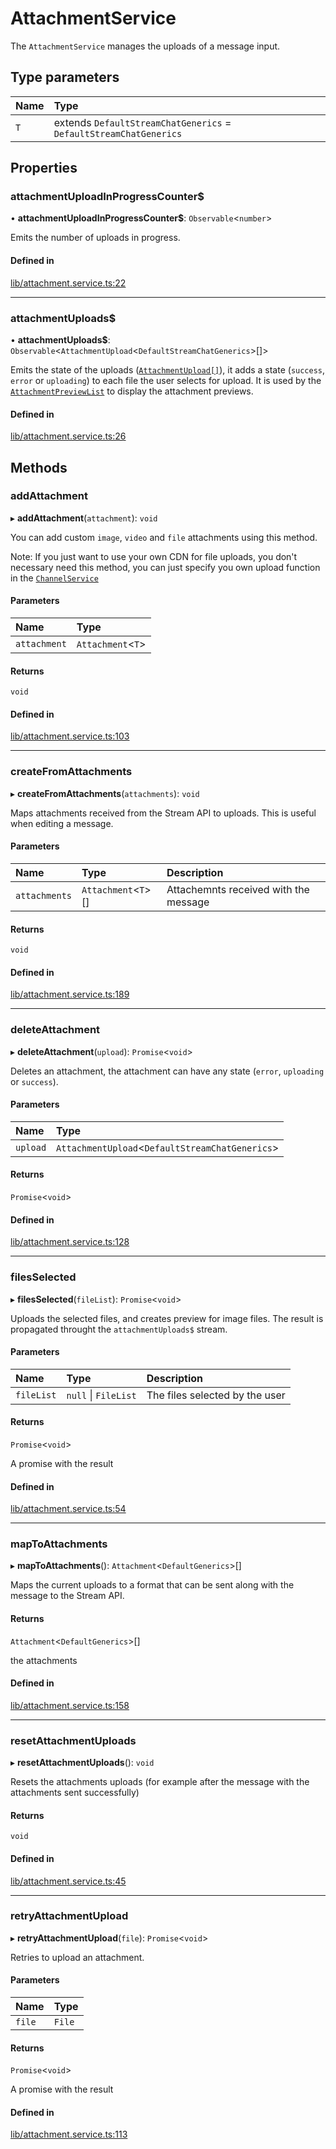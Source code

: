 # AttachmentService

The `AttachmentService` manages the uploads of a message input.

## Type parameters

| Name | Type |
| :------ | :------ |
| `T` | extends `DefaultStreamChatGenerics` = `DefaultStreamChatGenerics` |

## Properties

### attachmentUploadInProgressCounter$

• **attachmentUploadInProgressCounter$**: `Observable`<`number`\>

Emits the number of uploads in progress.

#### Defined in

[lib/attachment.service.ts:22](https://github.com/GetStream/stream-chat-angular/blob/8032a1e/projects/stream-chat-angular/src/lib/attachment.service.ts#L22)

___

### attachmentUploads$

• **attachmentUploads$**: `Observable`<`AttachmentUpload`<`DefaultStreamChatGenerics`\>[]\>

Emits the state of the uploads ([`AttachmentUpload[]`](https://github.com/GetStream/stream-chat-angular/blob/master/projects/stream-chat-angular/src/lib/types.ts)), it adds a state (`success`, `error` or `uploading`) to each file the user selects for upload. It is used by the [`AttachmentPreviewList`](../components/AttachmentPreviewListComponent.mdx) to display the attachment previews.

#### Defined in

[lib/attachment.service.ts:26](https://github.com/GetStream/stream-chat-angular/blob/8032a1e/projects/stream-chat-angular/src/lib/attachment.service.ts#L26)

## Methods

### addAttachment

▸ **addAttachment**(`attachment`): `void`

You can add custom `image`, `video` and `file` attachments using this method.

Note: If you just want to use your own CDN for file uploads, you don't necessary need this method, you can just specify you own upload function in the [`ChannelService`](./ChannelService.mdx)

#### Parameters

| Name | Type |
| :------ | :------ |
| `attachment` | `Attachment`<`T`\> |

#### Returns

`void`

#### Defined in

[lib/attachment.service.ts:103](https://github.com/GetStream/stream-chat-angular/blob/8032a1e/projects/stream-chat-angular/src/lib/attachment.service.ts#L103)

___

### createFromAttachments

▸ **createFromAttachments**(`attachments`): `void`

Maps attachments received from the Stream API to uploads. This is useful when editing a message.

#### Parameters

| Name | Type | Description |
| :------ | :------ | :------ |
| `attachments` | `Attachment`<`T`\>[] | Attachemnts received with the message |

#### Returns

`void`

#### Defined in

[lib/attachment.service.ts:189](https://github.com/GetStream/stream-chat-angular/blob/8032a1e/projects/stream-chat-angular/src/lib/attachment.service.ts#L189)

___

### deleteAttachment

▸ **deleteAttachment**(`upload`): `Promise`<`void`\>

Deletes an attachment, the attachment can have any state (`error`, `uploading` or `success`).

#### Parameters

| Name | Type |
| :------ | :------ |
| `upload` | `AttachmentUpload`<`DefaultStreamChatGenerics`\> |

#### Returns

`Promise`<`void`\>

#### Defined in

[lib/attachment.service.ts:128](https://github.com/GetStream/stream-chat-angular/blob/8032a1e/projects/stream-chat-angular/src/lib/attachment.service.ts#L128)

___

### filesSelected

▸ **filesSelected**(`fileList`): `Promise`<`void`\>

Uploads the selected files, and creates preview for image files. The result is propagated throught the `attachmentUploads$` stream.

#### Parameters

| Name | Type | Description |
| :------ | :------ | :------ |
| `fileList` | ``null`` \| `FileList` | The files selected by the user |

#### Returns

`Promise`<`void`\>

A promise with the result

#### Defined in

[lib/attachment.service.ts:54](https://github.com/GetStream/stream-chat-angular/blob/8032a1e/projects/stream-chat-angular/src/lib/attachment.service.ts#L54)

___

### mapToAttachments

▸ **mapToAttachments**(): `Attachment`<`DefaultGenerics`\>[]

Maps the current uploads to a format that can be sent along with the message to the Stream API.

#### Returns

`Attachment`<`DefaultGenerics`\>[]

the attachments

#### Defined in

[lib/attachment.service.ts:158](https://github.com/GetStream/stream-chat-angular/blob/8032a1e/projects/stream-chat-angular/src/lib/attachment.service.ts#L158)

___

### resetAttachmentUploads

▸ **resetAttachmentUploads**(): `void`

Resets the attachments uploads (for example after the message with the attachments sent successfully)

#### Returns

`void`

#### Defined in

[lib/attachment.service.ts:45](https://github.com/GetStream/stream-chat-angular/blob/8032a1e/projects/stream-chat-angular/src/lib/attachment.service.ts#L45)

___

### retryAttachmentUpload

▸ **retryAttachmentUpload**(`file`): `Promise`<`void`\>

Retries to upload an attachment.

#### Parameters

| Name | Type |
| :------ | :------ |
| `file` | `File` |

#### Returns

`Promise`<`void`\>

A promise with the result

#### Defined in

[lib/attachment.service.ts:113](https://github.com/GetStream/stream-chat-angular/blob/8032a1e/projects/stream-chat-angular/src/lib/attachment.service.ts#L113)
